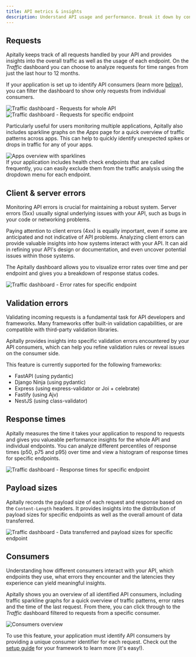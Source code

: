 ```yaml
---
title: API metrics & insights
description: Understand API usage and performance. Break it down by consumer.
---
```


## Requests

Apitally keeps track of all requests handled by your API and provides insights into the overall traffic as well as the usage of each endpoint.
On the *Traffic* dashboard you can choose to analyze requests for time ranges from just the last hour to 12 months.

If your application is set up to identify API consumers (learn more [below](#consumers)), you can filter the dashboard to show only requests from individual consumers.

<CardGroup cols={2}>
  <Card>
    <div style={{ margin: "-1.25rem -1.5rem" }}>
      <img src="https://assets.apitally.io/docs/traffic-requests.png" alt="Traffic dashboard - Requests for whole API" />
    </div>
  </Card>
  <Card>
    <div style={{ margin: "-1.25rem -1.5rem" }}>
      <img src="https://assets.apitally.io/docs/traffic-requests-endpoint.png" alt="Traffic dashboard - Requests for specific endpoint" />
    </div>
  </Card>
</CardGroup>

Particularly useful for users monitoring multiple applications, Apitally also includes sparkline graphs on the *Apps* page for a quick overview of traffic patterns across apps.
This can help to quickly identify unexpected spikes or drops in traffic for any of your apps.

<Card>
  <div style={{ margin: "-1.25rem -1.5rem" }}>
    <img src="https://assets.apitally.io/docs/apps.png" alt="Apps overview with sparklines" />
  </div>
</Card>

<div style={{ marginTop: "1.5rem" }}>
  <Tip>
    If your application includes health check endpoints that are called frequently, you can easily exclude them from the traffic analysis using the dropdown menu for each endpoint.
  </Tip>
</div>

## Client & server errors

Monitoring API errors is crucial for maintaining a robust system.
Server errors (5xx) usually signal underlying issues with your API, such as bugs in your code or networking problems.

Paying attention to client errors (4xx) is equally important, even if some are anticipated and not indicative of API problems.
Analyzing client errors can provide valuable insights into how systems interact with your API.
It can aid in refining your API's design or documentation, and even uncover potential issues within those systems.

The Apitally dashboard allows you to visualize error rates over time and per endpoint and gives you a breakdown of response status codes.

<Card>
  <div style={{ margin: "-1.25rem -1.5rem" }}>
    <img src="https://assets.apitally.io/docs/traffic-errors-endpoint.png" alt="Traffic dashboard - Error rates for specific endpoint" />
  </div>
</Card>

## Validation errors

Validating incoming requests is a fundamental task for API developers and frameworks.
Many frameworks offer built-in validation capabilities, or are compatible with third-party validation libraries.

Apitally provides insights into specific validation errors encountered by your API consumers, which can help you refine validation rules or reveal issues on the consumer side.

This feature is currently supported for the following frameworks:

- FastAPI (using pydantic)
- Django Ninja (using pydantic)
- Express (using express-validator or Joi + celebrate)
- Fastify (using Ajv)
- NestJS (using class-validator)

## Response times

Apitally measures the time it takes your application to respond to requests and gives you valueable performance insights for the whole API and individual endpoints.
You can analyze different percentiles of response times (p50, p75 and p95) over time and view a histogram of response times for specific endpoints.

<Card>
  <div style={{ margin: "-1.25rem -1.5rem" }}>
    <img src="https://assets.apitally.io/docs/traffic-response-times-endpoint.png" alt="Traffic dashboard - Response times for specific endpoint" />
  </div>
</Card>

## Payload sizes

Apitally records the payload size of each request and response based on the `Content-Length` headers.
It provides insights into the distribution of payload sizes for specific endpoints as well as the overall amount of data transferred.

<Card>
  <div style={{ margin: "-1.25rem -1.5rem" }}>
    <img src="https://assets.apitally.io/docs/traffic-data-transferred-endpoint.png" alt="Traffic dashboard - Data transferred and payload sizes for specific endpoint" />
  </div>
</Card>

## Consumers

Understanding how different consumers interact with your API, which endpoints they use, what errors they encounter and the latencies they experience can yield meaningful insights.

Apitally shows you an overview of all identified API consumers, including traffic sparkline graphs for a quick overview of traffic patterns, error rates and the time of the last request.
From there, you can click through to the *Traffic* dashboard filtered to requests from a specific consumer.

<Card>
  <div style={{ margin: "-1.25rem -1.5rem" }}>
    <img src="https://assets.apitally.io/docs/consumers.png" alt="Consumers overview" />
  </div>
</Card>

To use this feature, your application must identify API consumers by providing a unique consumer identifier for each request. Check out the [setup guide](/quickstart) for your framework to learn more (it's easy!).

